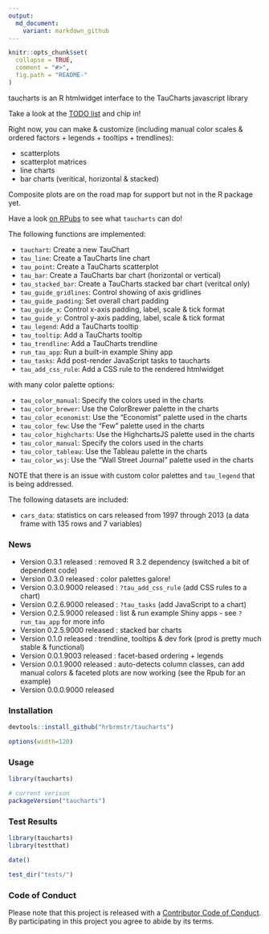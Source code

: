 ```yaml
---
output:
  md_document:
    variant: markdown_github
---
```


<!-- README.md is generated from README.Rmd. Please edit that file -->

```r
knitr::opts_chunk$set(
  collapse = TRUE,
  comment = "#>",
  fig.path = "README-"
)
```

taucharts is an R htmlwidget interface to the TauCharts javascript library

Take a look at the [TODO list](https://github.com/hrbrmstr/taucharts/issues/1) and chip in!

Right now, you can make & customize (including manual color scales & ordered factors + legends + tooltips + trendlines):

- scatterplots
- scatterplot matrices
- line charts
- bar charts (veritical, horizontal & stacked)

Composite plots are on the road map for support but not in the R package yet.

Have a look [on RPubs](http://rpubs.com/hrbrmstr/taucharts) to see what `taucharts` can do!

The following functions are implemented:

- `tauchart`:	Create a new TauChart
- `tau_line`:	Create a TauCharts line chart
- `tau_point`:	Create a TauCharts scatterplot
- `tau_bar`:	Create a TauCharts bar chart (horizontal or vertical)
- `tau_stacked_bar`: Create a TauCharts stacked bar chart (veritcal only)
- `tau_guide_gridlines`:	Control showing of axis gridlines
- `tau_guide_padding`:	Set overall chart padding
- `tau_guide_x`:	Control x-axis padding, label, scale & tick format
- `tau_guide_y`:	Control y-axis padding, label, scale & tick format
- `tau_legend`:	Add a TauCharts tooltip
- `tau_tooltip`:	Add a TauCharts tooltip
- `tau_trendline`:	Add a TauCharts trendline
- `run_tau_app`:	Run a built-in example Shiny app
- `tau_tasks`:  Add post-render JavaScript tasks to taucharts
- `tau_add_css_rule`: Add a CSS rule to the rendered htmlwidget

with many color palette options:

- `tau_color_manual`:	Specify the colors used in the charts
- `tau_color_brewer`:	Use the ColorBrewer palette in the charts
- `tau_color_economist`:	Use the "Economist" palette used in the charts
- `tau_color_few`:	Use the "Few" palette used in the charts
- `tau_color_highcharts`:	Use the HighchartsJS palette used in the charts
- `tau_color_manual`:	Specify the colors used in the charts
- `tau_color_tableau`:	Use the Tableau palette in the charts
- `tau_color_wsj`:	Use the "Wall Street Journal" palette used in the charts

NOTE that there is an issue with custom color palettes and `tau_legend` that is being addressed.

The following datasets are included:

- `cars_data`:  statistics on cars released from 1997 through 2013 (a data frame with 135 rows and 7 variables)

### News

- Version 0.3.1 released : removed R 3.2 dependency (switched a bit of dependent code)
- Version 0.3.0 released : color palettes galore!
- Version 0.3.0.9000 released : `?tau_add_css_rule` (add CSS rules to a chart)
- Version 0.2.6.9000 released : `?tau_tasks` (add JavaScript to a chart)
- Version 0.2.5.9000 released : list & run example Shiny apps - see `?run_tau_app` for more info
- Version 0.2.5.9000 released : stacked bar charts
- Version 0.1.0 released : trendline, tooltips & dev fork (prod is pretty much stable & functional)
- Version 0.0.1.9003 released : facet-based ordering + legends
- Version 0.0.1.9000 released : auto-detects column classes, can add manual colors & faceted plots are now working (see the Rpub for an example)
- Version 0.0.0.9000 released

### Installation

```r
devtools::install_github("hrbrmstr/taucharts")
```

```r
options(width=120)
```

### Usage

```r
library(taucharts)

# current verison
packageVersion("taucharts")

```

### Test Results

```r
library(taucharts)
library(testthat)

date()

test_dir("tests/")
```

### Code of Conduct

Please note that this project is released with a [Contributor Code of Conduct](CONDUCT.md). 
By participating in this project you agree to abide by its terms.
